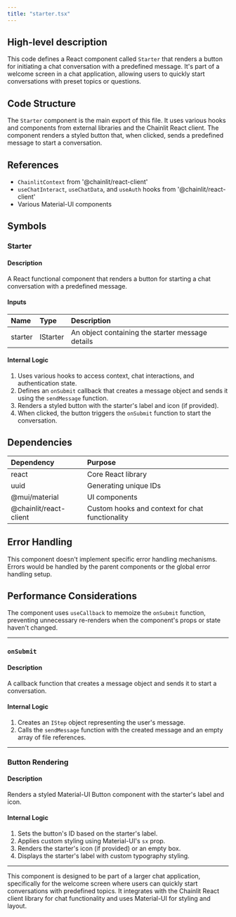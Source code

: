 ```yaml
---
title: "starter.tsx"
---
```


## High-level description
This code defines a React component called `Starter` that renders a button for initiating a chat conversation with a predefined message. It's part of a welcome screen in a chat application, allowing users to quickly start conversations with preset topics or questions.

## Code Structure
The `Starter` component is the main export of this file. It uses various hooks and components from external libraries and the Chainlit React client. The component renders a styled button that, when clicked, sends a predefined message to start a conversation.

## References
- `ChainlitContext` from '@chainlit/react-client'
- `useChatInteract`, `useChatData`, and `useAuth` hooks from '@chainlit/react-client'
- Various Material-UI components

## Symbols

### Starter
#### Description
A React functional component that renders a button for starting a chat conversation with a predefined message.

#### Inputs
| Name | Type | Description |
|:-----|:-----|:------------|
| starter | IStarter | An object containing the starter message details |

#### Internal Logic
1. Uses various hooks to access context, chat interactions, and authentication state.
2. Defines an `onSubmit` callback that creates a message object and sends it using the `sendMessage` function.
3. Renders a styled button with the starter's label and icon (if provided).
4. When clicked, the button triggers the `onSubmit` function to start the conversation.

## Dependencies
| Dependency | Purpose |
|:-----------|:--------|
| react | Core React library |
| uuid | Generating unique IDs |
| @mui/material | UI components |
| @chainlit/react-client | Custom hooks and context for chat functionality |

## Error Handling
This component doesn't implement specific error handling mechanisms. Errors would be handled by the parent components or the global error handling setup.

## Performance Considerations
The component uses `useCallback` to memoize the `onSubmit` function, preventing unnecessary re-renders when the component's props or state haven't changed.

___

### `onSubmit`
#### Description
A callback function that creates a message object and sends it to start a conversation.

#### Internal Logic
1. Creates an `IStep` object representing the user's message.
2. Calls the `sendMessage` function with the created message and an empty array of file references.

___

### Button Rendering
#### Description
Renders a styled Material-UI Button component with the starter's label and icon.

#### Internal Logic
1. Sets the button's ID based on the starter's label.
2. Applies custom styling using Material-UI's `sx` prop.
3. Renders the starter's icon (if provided) or an empty box.
4. Displays the starter's label with custom typography styling.

___

This component is designed to be part of a larger chat application, specifically for the welcome screen where users can quickly start conversations with predefined topics. It integrates with the Chainlit React client library for chat functionality and uses Material-UI for styling and layout.